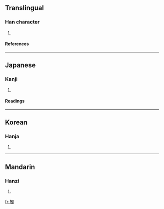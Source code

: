 ==Translingual==
===Han character===
{{Han char|rn=20|rad=勹|as=11|sn=13|four=|canj=心日戈水 (PAIE), 心竹心水 (PHPE)}}
# {{defn|Han}}
====References====
{{Han ref|kx=0152.050|dkj=02556|dj=0341.260|hdz=10260.170|uh=5313|ud=21267}}
----
==Japanese==
===Kanji===
{{ja-kanji|grade=|rs=勹11}}
# {{defn|Japanese}} 
====Readings====
{{ja-readings|on=[[きょう]] (kyō), [[く]] (ku)|kun=[[あつ]] (atsu), [[はかる]] (hakaru)}}
----
==Korean==
===Hanja===
{{ko-hanja|hangeul=구|rv=gu|mr=ku}}
# {{defn|Korean}}
----
==Mandarin==
===Hanzi===
{{cmn-hanzi|pin=[[jiù]] ([[jiu4]])|wg=chiu<sup>4</sup>}}
# {{defn|Mandarin}}

[[fr:匓]]